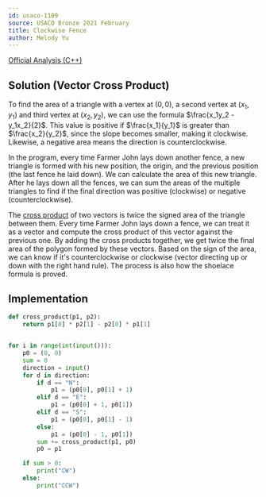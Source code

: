 ```yaml
---
id: usaco-1109
source: USACO Bronze 2021 February
title: Clockwise Fence
author: Melody Yu
---
```


[Official Analysis (C++)](http://usaco.org/current/data/sol_prob3_bronze_feb21.html)

## Solution (Vector Cross Product)

To find the area of a triangle with a vertex at $(0, 0)$, a second vertex at
$(x_1, y_1)$ and third vertex at $(x_2, y_2)$, we can use the formula
$\frac{x_1y_2 - y_1x_2}{2}$. This value is positive if $\frac{x_1}{y_1}$ is
greater than $\frac{x_2}{y_2}$, since the slope becomes smaller, making it
clockwise. Likewise, a negative area means the direction is counterclockwise.

In the program, every time Farmer John lays down another fence, a new triangle
is formed with his new position, the origin, and the previous position (the last
fence he laid down). We can calculate the area of this new triangle. After he
lays down all the fences, we can sum the areas of the multiple triangles to find
if the final direction was positive (clockwise) or negative (counterclockwise).

The [cross product](https://en.wikipedia.org/wiki/Cross_product) of two vectors
is twice the signed area of the triangle between them. Every time Farmer John
lays down a fence, we can treat it as a vector and compute the cross product of
this vector against the previous one. By adding the cross products together, we
get twice the final area of the polygon formed by these vectors. Based on the
sign of the area, we can know if it's counterclockwise or clockwise (vector
directing up or down with the right hand rule). The process is also how the
shoelace formula is proved.

<LanguageSection>
<PySection>

## Implementation

```py
def cross_product(p1, p2):
	return p1[0] * p2[1] - p2[0] * p1[1]


for i in range(int(input())):
	p0 = (0, 0)
	sum = 0
	direction = input()
	for d in direction:
		if d == "N":
			p1 = (p0[0], p0[1] + 1)
		elif d == "E":
			p1 = (p0[0] + 1, p0[1])
		elif d == "S":
			p1 = (p0[0], p0[1] - 1)
		else:
			p1 = (p0[0] - 1, p0[1])
		sum += cross_product(p1, p0)
		p0 = p1

	if sum > 0:
		print("CW")
	else:
		print("CCW")
```

</PySection>
</LanguageSection>
